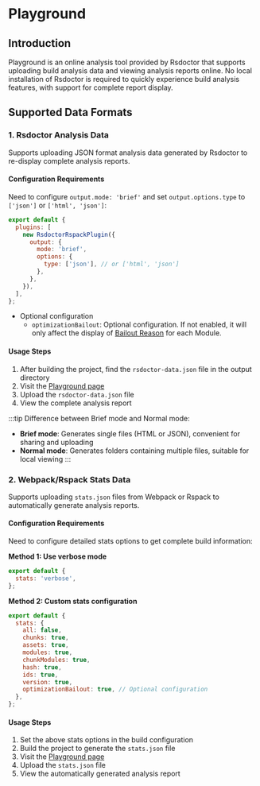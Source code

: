 # Playground

## Introduction

Playground is an online analysis tool provided by Rsdoctor that supports uploading build analysis data and viewing analysis reports online. No local installation of Rsdoctor is required to quickly experience build analysis features, with support for complete report display.

## Supported Data Formats

### 1. Rsdoctor Analysis Data

Supports uploading JSON format analysis data generated by Rsdoctor to re-display complete analysis reports.

#### Configuration Requirements

Need to configure `output.mode: 'brief'` and set `output.options.type` to `['json']` or `['html', 'json']`:

```js title="rspack.config.mjs/webpack.config.mjs"
export default {
  plugins: [
    new RsdoctorRspackPlugin({
      output: {
        mode: 'brief',
        options: {
          type: ['json'], // or ['html', 'json']
        },
      },
    }),
  ],
};
```

- Optional configuration
  - `optimizationBailout`: Optional configuration. If not enabled, it will only affect the display of [Bailout Reason](/guide/usage/module-analysis#bailout-reason) for each Module.

#### Usage Steps

1. After building the project, find the `rsdoctor-data.json` file in the output directory
2. Visit the [Playground page](https://rsdoctor.rs/preview/#/resources/uploader)
3. Upload the `rsdoctor-data.json` file
4. View the complete analysis report

:::tip
Difference between Brief mode and Normal mode:

- **Brief mode**: Generates single files (HTML or JSON), convenient for sharing and uploading
- **Normal mode**: Generates folders containing multiple files, suitable for local viewing
  :::

### 2. Webpack/Rspack Stats Data

Supports uploading `stats.json` files from Webpack or Rspack to automatically generate analysis reports.

#### Configuration Requirements

Need to configure detailed stats options to get complete build information:

**Method 1: Use verbose mode**

```js title="rspack.config.mjs/webpack.config.mjs"
export default {
  stats: 'verbose',
};
```

**Method 2: Custom stats configuration**

```js title="rspack.config.mjs/webpack.config.mjs"
export default {
  stats: {
    all: false,
    chunks: true,
    assets: true,
    modules: true,
    chunkModules: true,
    hash: true,
    ids: true,
    version: true,
    optimizationBailout: true, // Optional configuration
  },
};
```

#### Usage Steps

1. Set the above stats options in the build configuration
2. Build the project to generate the `stats.json` file
3. Visit the [Playground page](https://rsdoctor.rs/preview/#/resources/uploader)
4. Upload the `stats.json` file
5. View the automatically generated analysis report
